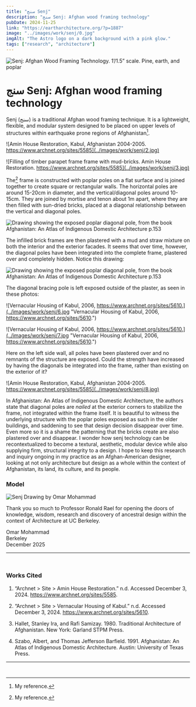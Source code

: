 ```yaml
---
title: "سنج Senj"
description: "سنج Senj: Afghan wood framing technology"
pubDate: 2024-11-25
link: "https://eartharchitecture.org/?p=1887"
image: "../images/work/senj/0.jpg"
imgAlt: "The Astro logo on a dark background with a pink glow."
tags: ["research", "architecture"]
---
```

![Senj: Afghan Wood Framing Technology. 1’/1.5” scale. Pine, earth, and poplar](../images/work/senj/1.jpg "Senj: Afghan Wood Framing Technology. 1’/1.5” scale. Pine, earth, and poplar")

# سنج Senj: Afghan wood framing technology

Senj (سنج) is a traditional Afghan wood framing technique. It is a lightweight, flexible, and modular system designed to be placed on upper levels of structures within earthquake prone regions of Afghanistan[^1].

[^1]: My reference.

![Amin House Restoration, Kabul, Afghanistan 2004-2005. https://www.archnet.org/sites/5585](../images/work/senj/2.jpg)

![Filling of timber parapet frame frame with mud-bricks. Amin House Restoration. https://www.archnet.org/sites/5585](../images/work/senj/3.jpg)

The[^2] frame is constructed with poplar poles on a flat surface and is joined together to create square or rectangular walls. The horizontal poles are around 15-20cm in diameter, and the vertical/diagonal poles around 10-15cm. They are joined by mortise and tenon about 1m apart, where they are then filled with sun-dried bricks, placed at a diagonal relationship between the vertical and diagonal poles.
[^2]: My reference.

![Drawing showing the exposed poplar diagonal pole, from the book Afghanistan: An Atlas of Indigenous Domestic Architecture p.153](../images/work/senj/4.jpg "Drawing showing the exposed poplar diagonal pole, from the book Afghanistan: An Atlas of Indigenous Domestic Architecture p.153")

The infilled brick frames are then plastered with a mud and straw mixture on both the interior and the exterior facades. It seems that over time, however, the diagonal poles have been integrated into the complete frame, plastered over and completely hidden. Notice this drawing:

![Drawing showing the exposed poplar diagonal pole, from the book Afghanistan: An Atlas of Indigenous Domestic Architecture p.153](../images/work/senj/5.jpg "Drawing showing the exposed poplar diagonal pole, from the book Afghanistan: An Atlas of Indigenous Domestic Architecture p.153")

The diagonal bracing pole is left exposed outside of the plaster, as seen in these photos:

![Vernacular Housing of Kabul, 2006, https://www.archnet.org/sites/5610.](../images/work/senj/6.jpg "Vernacular Housing of Kabul, 2006, https://www.archnet.org/sites/5610.")

![Vernacular Housing of Kabul, 2006, https://www.archnet.org/sites/5610.](../images/work/senj/7.jpg "Vernacular Housing of Kabul, 2006, https://www.archnet.org/sites/5610.")

Here on the left side wall, all poles have been plastered over and no remnants of the structure are exposed. Could the strength have increased by having the diagonals be integrated into the frame, rather than existing on the exterior of it?

![Amin House Restoration, Kabul, Afghanistan 2004-2005. https://www.archnet.org/sites/5585](../images/work/senj/8.jpg)

In Afghanistan: An Atlas of Indigenous Domestic Architecture, the authors state that diagonal poles are _nailed_ at the exterior corners to stabilize the frame, not integrated within the frame itself. It is beautiful to witness the underlying structure with the poplar poles exposed as such in the older buildings, and saddening to see that design decision disappear over time. Even more so it is a shame the patterning that the bricks create are also plastered over and disappear. I wonder how senj technology can be recontextualized to become a textural, aesthetic, modular device while also supplying firm, structural integrity to a design. I hope to keep this research and inquiry ongoing in my practice as an Afghan-American designer, looking at not only architecture but design as a whole within the context of Afghanistan, its land, its culture, and its people.

### Model

![Senj Drawing by Omar Mohammad](../images/work/senj/senj_drawing.jpg)



Thank you so much to Professor Ronald Rael for opening the doors of knowledge, wisdom, research and discovery of ancestral design within the context of Architecture at UC Berkeley.

Omar Mohammad\
Berkeley\
December 2025

---
` `

### Works Cited

1. “Archnet > Site > Amin House Restoration.” n.d. Accessed December 3, 2024. https://www.archnet.org/sites/5585.

2. “Archnet > Site > Vernacular Housing of Kabul.” n.d. Accessed December 3, 2024. https://www.archnet.org/sites/5610.

3. Hallet, Stanley Ira, and Rafi Samizay. 1980. Traditional Architecture of Afghanistan. New York: Garland STPM Press.

4. Szabo, Albert, and Thomas Jefferson Barfield. 1991. Afghanistan: An Atlas of Indigenous Domestic Architecture. Austin: University of Texas Press.
---
` `